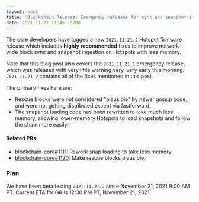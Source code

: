```yaml
---
layout: post
title: 'Blockchain Release: Emergency releases for sync and snapshot improvements'
date: 2021-11-21 11:45 -0700
---
```


The core developers have tagged a new `2021.11.21.2` Hotspot firmware release which includes
**highly recommended** fixes to improve network-wide block sync and snapshot ingestion on Hotspots
with less memory.

<!--truncate-->

Note that this blog post also covers the `2021.11.21.1` emergency release, which was released with
very little warning very, very early this morning. `2021.11.21.2` contains all of the fixes
mentioned in this post.

The primary fixes here are:

- Rescue blocks were not considered "plausible" by newer gossip code, and were not getting
  distributed except via fastforward.
- The snapshot loading code has been rewritten to take much less memory, allowing lower-memory
  Hotspots to load snapshots and follow the chain more easily.

#### Related PRs

- [blockchain-core#1111](https://github.com/helium/blockchain-core/pull/1111): Rework snap loading
  to take less memory.
- [blockchain-core#1120](https://github.com/helium/blockchain-core/pull/1120): Make rescue blocks
  plausible.

### Plan

We have been beta testing `2021.11.21.2` since November 21, 2021 9:00 AM PT. Current ETA for GA is
12:30 PM PT, November 21, 2021.
